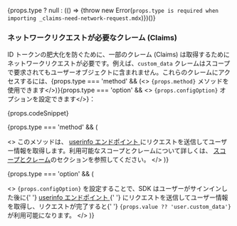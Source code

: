 {props.type ? null : (() => {throw new Error(`props.type is required when importing _claims-need-network-request.mdx`)})()}

### ネットワークリクエストが必要なクレーム (Claims)

ID トークンの肥大化を防ぐために、一部のクレーム (Claims) は取得するためにネットワークリクエストが必要です。例えば、`custom_data` クレームはスコープで要求されてもユーザーオブジェクトに含まれません。これらのクレームにアクセスするには、<span>{props.type === 'method' && (<> <code>{props.method}</code> メソッドを使用できます</>)}{props.type === 'option' && <> <code>{props.configOption}</code> オプションを設定できます</>}</span>：

{props.codeSnippet}

{props.type === 'method' && (

<>
  このメソッドは、
  <a href="https://openid.net/specs/openid-connect-core-1_0.html#UserInfo">
    userinfo エンドポイント
  </a>
  にリクエストを送信してユーザー情報を取得します。利用可能なスコープとクレームについて詳しくは、
  <a href="#scopes-and-claims">スコープとクレーム</a>のセクションを参照してください。
</>
)}

{props.type === 'option' && (

<>
  <code>{props.configOption}</code> を設定することで、SDK はユーザーがサインインした後に{' '}
  <a href="https://openid.net/specs/openid-connect-core-1_0.html#UserInfo">
    userinfo エンドポイント
  </a>{' '}
  にリクエストを送信してユーザー情報を取得し、リクエストが完了すると{' '}
  <code>{props.value ?? 'user.custom_data'}</code> が利用可能になります。
</>
)}
